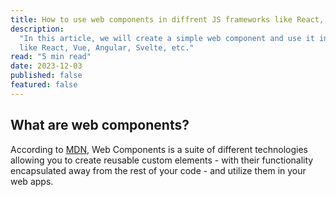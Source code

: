 ```yaml
---
title: How to use web components in diffrent JS frameworks like React, Vue, Angular, Svelte, etc.?
description:
  "In this article, we will create a simple web component and use it in diffrent JS frameworks \
  like React, Vue, Angular, Svelte, etc."
read: "5 min read"
date: 2023-12-03
published: false
featured: false
---
```


## What are web components?

According to [MDN](https://developer.mozilla.org/en-US/docs/Web/Web_Components),
Web Components is a suite of different technologies allowing you to create reusable custom elements -
with their functionality encapsulated away from the rest of your code - and utilize them in your web apps.
